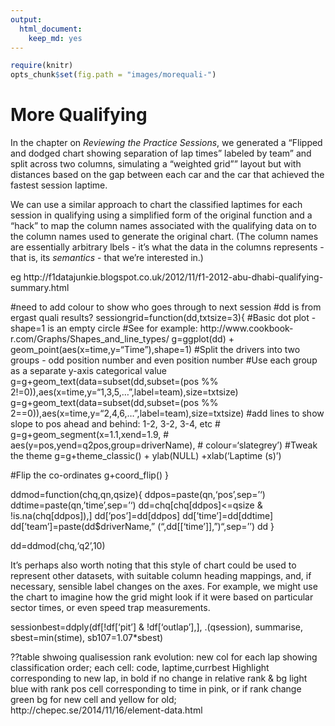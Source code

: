 ```yaml
---
output:
  html_document:
    keep_md: yes
---
```

```r
require(knitr)
opts_chunk$set(fig.path = "images/morequali-")
```

# More Qualifying

In the chapter on *Reviewing the Practice Sessions*, we generated a "Flipped and dodged chart showing separation of lap times" labeled by team" and split across two columns, simulating a "weighted grid"" layout but with distances based on the gap between each car and the car that achieved the fastest session laptime.

We can use a similar approach to chart the classified laptimes for each session in qualifying using a simplified form of the original function and a "hack" to map the column names associated with the qualifying data on to the column names used to generate the original chart. (The column names are essentially arbitrary lbels - it's what the data in the columns represents - that is, its *semantics*  - that we're interested in.)

eg http://f1datajunkie.blogspot.co.uk/2012/11/f1-2012-abu-dhabi-qualifying-summary.html

#need to add colour to show who goes through to next session
#dd is from ergast quali results?
sessiongrid=function(dd,txtsize=3){
  #Basic dot plot - shape=1 is an empty circle
  #See for example: http://www.cookbook-r.com/Graphs/Shapes_and_line_types/
  g=ggplot(dd) + geom_point(aes(x=time,y="Time"),shape=1)
  #Split the drivers into two groups - odd position number and even position number
  #Use each group as a separate y-axis categorical value
  g=g+geom_text(data=subset(dd,subset=(pos %% 2!=0)),aes(x=time,y="1,3,5,...",label=team),size=txtsize)
  g=g+geom_text(data=subset(dd,subset=(pos %% 2==0)),aes(x=time,y="2,4,6,...",label=team),size=txtsize)
  #add lines to show slope to pos ahead and behind: 1-2, 3-2, 3-4, etc
 # g=g+geom_segment(x=1.1,xend=1.9,
  #                 aes(y=pos,yend=q2pos,group=driverName),
  #                 colour='slategrey')
  #Tweak the theme
  g=g+theme_classic() + ylab(NULL) +xlab('Laptime (s)')

  #Flip the co-ordinates
  g+coord_flip()
}






ddmod=function(chq,qn,qsize){
  ddpos=paste(qn,'pos',sep='')
  ddtime=paste(qn,'time',sep='')
  dd=chq[chq[ddpos]<=qsize & !is.na(chq[ddpos]),]
  dd['pos']=dd[ddpos]
  dd['time']=dd[ddtime]
  dd['team']=paste(dd$driverName," (",dd[['time']],")",sep='')
  dd
}

dd=ddmod(chq,'q2',10)

It's perhaps also worth noting that this style of chart could be used to represent other datasets, with suitable column heading mappings, and, if necessary, sensible label changes on the axes. For example, we might use the chart to imagine how the grid might look if it were based on particular sector times, or even speed trap measurements.

  sessionbest=ddply(df[!df['pit'] & !df['outlap'],],
              .(qsession),
              summarise,
              sbest=min(stime),
              sb107=1.07*sbest)
              
              
 ??table shwoing qualisession rank evolution:
new col for each lap showing classification order; each cell: code, laptime,currbest Highlight corresponding to new lap, in bold if no change in relative rank & bg light blue with rank pos cell corresponding to time in pink, or if rank change green bg for new cell and yellow for old;
http://chepec.se/2014/11/16/element-data.html
